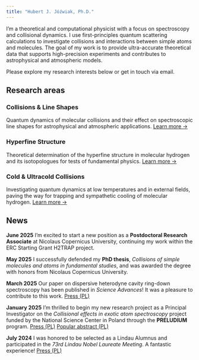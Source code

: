 ```yaml
---
title: "Hubert J. Jóźwiak, Ph.D."
---
```


I'm a theoretical and computational physicist with a focus on spectroscopy and collisional dynamics. I use first-principles quantum scattering calculations to investigate collisions and interactions between simple atoms and molecules. The goal of my work is to provide ultra-accurate theoretical data that supports high-precision experiments and contributes to astrophysical and atmospheric models.

Please explore my research interests below or get in touch via email.

## Research areas

::: {.grid cols="3" class="home-cards"}

::: {.g-col-12 .g-col-md-4}
::: {.card}
### Collisions & Line Shapes
Quantum dynamics of molecular collisions and their effect on spectroscopic line shapes for astrophysical and atmospheric applications.
[Learn more →](collisions.qmd)
:::
:::

::: {.g-col-12 .g-col-md-4}
::: {.card}
### Hyperfine Structure
Theoretical determination of the hyperfine structure in molecular hydrogen and its isotopologues for tests of fundamental physics.
[Learn more →](hyperfine.qmd)
:::
:::

::: {.g-col-12 .g-col-md-4}
::: {.card}
### Cold & Ultracold Collisions
Investigating quantum dynamics at low temperatures and in external fields, paving the way for trapping and sympathetic cooling of molecular hydrogen.
[Learn more →](ultracold.qmd)
:::
:::

:::

## News

**June 2025** I'm excited to start a new position as a **Postdoctoral Research Associate** at Nicolaus Copernicus University, continuing my work within the ERC Starting Grant H2TRAP project.

**May 2025** I successfully defended my **PhD thesis**, *Collisions of simple molecules and atoms in fundamental studies*, and was awarded the degree with honors from Nicolaus Copernicus University.

**March 2025** Our paper on dispersive heterodyne cavity ring-down spectroscopy has been published in *Science Advances*! It was a pleasure to contribute to this work. [Press (PL)](https://www.fizyka.umk.pl/wiadomosci/?id=40809){.badge target=_blank rel=noopener}

**January 2025** I'm thrilled to begin my new research project as a Principal Investigator on the *Collisional effects in exotic atom spectroscopy* project funded by the  National Science Center in Poland through the **PRELUDIUM** program. [Press (PL)](https://portal.umk.pl/pl/article/granty-ncn-dla-naszych-uczonych){.badge target=_blank rel=noopener} [Popular abstract (PL)](https://www.ncn.gov.pl/sites/default/files/listy-rankingowe/2024-03-15-oppr4giwi8/streszczenia/614458-pl.pdf){.badge target=_blank rel=noopener}

**July 2024** I was honored to be selected as a Lindau Alumnus and participated in the *73rd Lindau Nobel Laureate Meeting*. A fantastic experience! [Press (PL)](https://www.fnp.org.pl/aktualnosci/laureatki-i-laureaci-programu-start-spotkaja-sie-z-noblistami-w-lindau){.badge target=_blank rel=noopener}